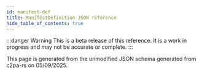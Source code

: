 ```yaml
---
id: manifest-def
title: ManifestDefinition JSON reference
hide_table_of_contents: true
---
```



:::danger Warning
This is a beta release of this reference. It is a work in progress and may not be accurate or complete.
:::

This page is generated from the unmodified JSON schema generated from c2pa-rs on 05/09/2025.

<ManifestReference htmlPath="./manifest-def.html" />
